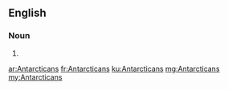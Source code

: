 ==English==

===Noun===
{{head|en|plural}}

# {{plural of|Antarctican|lang=en|nocat=1}}

[[ar:Antarcticans]]
[[fr:Antarcticans]]
[[ku:Antarcticans]]
[[mg:Antarcticans]]
[[my:Antarcticans]]